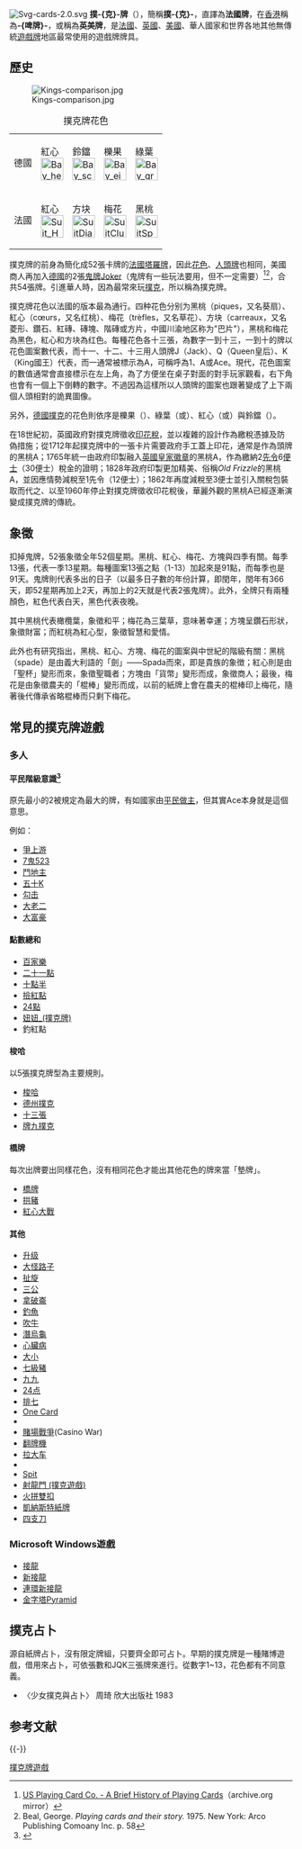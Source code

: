 {{refimprove|time=2020-02-03T17:03:44+00:00}}
{{noteTA
|1=zh-hans:锄大弟;zh-cn:大老二;zh-hk:鋤大弟;zh-tw:大老二;zh-mo:大老二;
|2=zh-hans:十三张; zh-hant:十三張; zh-tw:十三支; zh-mo:十三水
|3=zh-hans:衾棉胎;zh-hk:冚棉胎;zh-tw:心臟病;
|4=zh-hans:接龙;zh-hk:排七;zh-tw:接龍;
|5=zh-hans:黑杰克;zh-hk:廿一點;zh-tw:廿一點;
|6=zh-hans:抽乌龟;zh-hk:潛烏龜;zh-tw:抽鬼;
|7=zh-cn:扑克牌; zh-hk:啤牌; zh-tw:撲克牌; zh-mo:撲克牌;
|8=zh-cn:扑克; zh-hk:啤; zh-tw:撲克; zh-mo:撲克;
}}
{{Otheruses|扑克|subject=扑克牌|other=使用它進行的遊戲規則}}
[[File:Svg-cards-2.0.svg|thumb]]
'''撲-{克}-牌'''（{{lang-fr|jeu de cartes français}}），簡稱'''撲-{克}-'''，直譯為'''法國牌'''，在[[香港|香港]]稱為'''-{啤牌}-'''，或稱為'''英美牌'''，是[[法國|法國]]、[[英國|英國]]、[[美國|美國]]、華人國家和世界各地其他無傳統[[遊戲牌|遊戲牌]]地區最常使用的遊戲牌牌具。

==歷史 ==
[[File:Kings-comparison.jpg|thumb]]
{| class="wikitable" style="text-align:center;margin:1em" align=left
|+ 撲克牌花色
|-
|德國
|紅心<br/> [[Image:Bay_herz.svg|40x40px]]
|鈴鐺<br/> [[Image:Bay_schellen.svg|40x40px]]
|櫟果<br/> [[Image:Bay_eichel.svg|40x40px]]
|綠葉<br/> [[Image:Bay_gras.svg|40x40px]]
|-
|法國
|紅心<br/> [[Image:Suit_Hearts_(open_clipart).svg|40x40px]]
|方块<br/> [[Image:SuitDiamonds.svg|40x40px]]
|梅花<br/> [[Image:SuitClubs.svg|40x40px]]
|黑桃<br/> [[Image:SuitSpades.svg|40x40px]]
|}
撲克牌的前身為簡化成52張卡牌的[[法國塔羅牌|法國塔羅牌]]，因此[[花色|花色]]、[[人頭牌|人頭牌]]也相同，美國商人再加入[[德國|德國]]的2張[[鬼牌|鬼牌]]Joker（鬼牌有一些玩法要用，但不一定需要）<ref name="uspchist">[https://web.archive.org/web/20070826144858/http://www.usplayingcard.com/gamerules/briefhistory.html US Playing Card Co. - A Brief History of Playing Cards]（archive.org mirror）</ref><ref name=beal_joker>Beal, George. ''Playing cards and their story.'' 1975. New York: Arco Publishing Comoany Inc. p. 58</ref>，合共54張牌。引進華人時，因為最常來玩[[撲克|撲克]]，所以稱為撲克牌。

撲克牌花色以法國的版本最為通行。四种花色分别为黑桃{{Spades}}（piques，又名葵扇）、紅心{{Hearts}}（cœurs，又名红桃）、梅花{{Clubs}}（trèfles，又名草花）、方块{{Diams}}（carreaux，又名菱形、鑽石、紅磚、磚塊、階磚或方片，中國川渝地区称为"巴片"），黑桃和梅花為黑色，紅心和方块為红色。每種花色各十三張，為數字一到十三，一到十的牌以花色圖案數代表，而十一、十二、十三用人頭牌J（Jack）、Q（Queen皇后）、K（King國王）代表，而一通常被標示為A，可稱呼為1、A或Ace。現代，花色圖案的數值通常會直接標示在左上角，為了方便坐在桌子對面的對手玩家觀看，右下角也會有一個上下倒轉的數字。不過因為這樣所以人頭牌的圖案也跟著變成了上下兩個人頭相對的詭異圖像。

另外，[[德國撲克|德國撲克]]的花色則依序是櫟果（''{{lang|de|Eichel}}''）、綠葉（''{{lang|de|Grün }}''或''{{lang|de| Laub}}''）、紅心（''{{lang|de|Herz }}''或''{{lang|de| Rot}}''）與鈴鐺（''{{lang|de|Schellen}}''）。

在18世紀初，英國政府對撲克牌徵收[[印花稅|印花稅]]，並以複雜的設計作為繳稅憑據及防偽措施；從1712年起撲克牌中的一張卡片需要政府手工蓋上印花，通常是作為頭牌的黑桃A；1765年統一由政府印製融入[[英國皇家徽章|英國皇家徽章]]的黑桃A，作為繳納2[[先令|先令]]6[[便士|便士]]（30便士）稅金的證明；1828年政府印製更加精美、俗稱''Old Frizzle''的黑桃A，並因應情勢減稅至1先令（12便士）；1862年再度減稅至3便士並引入關稅包裝取而代之、以至1960年停止對撲克牌徵收印花稅後，華麗外觀的黑桃A已經逐漸演變成撲克牌的傳統。

==象徵==

扣掉鬼牌，52張象徵全年52個星期。黑桃{{Spades}}、紅心{{Hearts}}、梅花{{Clubs}}、方塊{{Diams}}與四季有關。每季13張，代表一季13星期。每種圖案13張之點（1-13）加起來是91點，而每季也是91天。鬼牌則代表多出的日子（以最多日子數的年份計算，即閏年，閏年有366天，即52星期再加上2天，再加上的2天就是代表2張鬼牌）。此外，全牌只有兩種顏色，紅色代表白天，黑色代表夜晚。

其中黑桃代表橄欖葉，象徵和平；梅花為三葉草，意味著幸運；方塊呈鑽石形狀，象徵財富；而紅桃為紅心型，象徵智慧和愛情。

此外也有研究指出，黑桃、紅心、方塊、梅花的圖案與中世紀的階級有關：黑桃{{Spades}}（spade）是由義大利語的「劍」――Spada而來，即是貴族的象徴；紅心{{Hearts}}則是由「聖杯」變形而來，象徵聖職者；方塊{{Diams}}由「貨幣」變形而成，象徵商人；最後，梅花{{Clubs}}是由象徵農夫的「棍棒」變形而成，以前的紙牌上會在農夫的棍棒印上梅花，隨著後代傳承省略棍棒而只剩下梅花。

== 常見的撲克牌遊戲 ==
=== 多人 ===
====平民階級意識<ref>{{cite web |title=Why does the Ace rank greater than the King? |url=https://www.i-p-c-s.org/faq/ace-ranking.php |website=i-p-c-s.org |access-date=2021-04-16 |archive-date=2017-06-22 |archive-url=https://web.archive.org/web/20170622062358/http://i-p-c-s.org/faq/ace-ranking.php |dead-url=no }}</ref>====
原先最小的2被規定為最大的牌，有如國家由[[实质民主|平民做主]]，但其實Ace本身就是這個意思。

例如：
* [[爭上游|爭上游]]
* [[7鬼523|7鬼523]]
* [[鬥地主|鬥地主]]
* [[五十K|五十K]]
* [[勾击|勾击]]
* [[大老二|大老二]]
* [[大富豪|大富豪]]

====點數總和====
* [[百家樂|百家樂]]
* [[廿一點|二十一點]]
* [[十點半|十點半]]
* [[撿紅點|撿紅點]]
* [[24點|24點]]
* [[妞妞_(撲克牌)|妞妞_(撲克牌)]]
*釣紅點

====梭哈====
以5張撲克牌型為主要規則。
* [[梭哈|梭哈]]
* [[德州撲克|德州撲克]]
* [[十三張|十三張]]
* [[牌九撲克|牌九撲克]]

====橋牌====
每次出牌要出同樣花色，沒有相同花色才能出其他花色的牌來當「墊牌」。
* [[橋牌|橋牌]]
* [[拱豬|拱豬]]
* [[紅心大戰|紅心大戰]]

====其他====
* [[升級_(撲克牌遊戲)|升级]]
* [[大怪路子|大怪路子]]
* [[扯旋|扯旋]]
* [[三公_(牌類遊戲)|三公]]
* [[拿破崙_(牌類遊戲)|拿破崙]]
* [[釣魚_(牌類遊戲)|釣魚]]
* [[吹牛_(撲克遊戲)|吹牛]]
* [[潛烏龜|潛烏龜]]
* [[心臟病_(遊戲)|心臟病]]
* [[大小|大小]]
* [[七級豬|七級豬]]
* [[九九_(撲克牌)|九九]]
* [[24点|24点]]
* [[排七|排七]]
* [[One_Card|One Card]]
* {{tsl|en|Let It Ride (card game)||Let it ride}}
* [[賭場戰爭|賭場戰爭]](Casino War)
* [[翻牌機|翻牌機]]
* [[拉大车|拉大车]]
* {{tsl|en|Last Card|}}
* [[Spit_(撲克牌遊戲)|Spit]]
* [[射龍門_(撲克遊戲)|射龍門 (撲克遊戲)]]
* [[火拼雙扣|火拼雙扣]]
* [[凱納斯特紙牌|凱納斯特紙牌]]
* [[四支刀|四支刀]]

=== Microsoft Windows遊戲 ===
* [[接龍|接龍]]
* [[新接龍|新接龍]]
* [[連環新接龍|連環新接龍]]
* [[金字塔Pyramid|金字塔Pyramid]]

==撲克占卜==
源自紙牌占卜，沒有限定牌組，只要齊全即可占卜。早期的撲克牌是一種賭博遊戲，借用來占卜，可依張數和JQK三張牌來進行。從數字1~13，花色都有不同意義。
*〈少女撲克與占卜〉 周琦 欣大出版社 1983

== 参考文献 ==
{{Reflist|30em}}

{{-}}
{{紙牌遊戲}}
{{紙製品}}

[[Category:撲克牌遊戲|]]